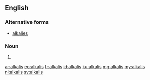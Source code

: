 ==English==

===Alternative forms===
* [[alkalies]]

===Noun===
{{head|en|plural}}

# {{plural of|alkali|lang=en|nocat=1}}

[[ar:alkalis]]
[[eo:alkalis]]
[[fr:alkalis]]
[[id:alkalis]]
[[ku:alkalis]]
[[mg:alkalis]]
[[my:alkalis]]
[[nl:alkalis]]
[[sv:alkalis]]
